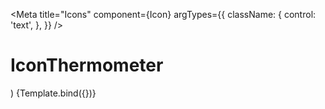 
<Meta
  title="Icons"
  component={Icon}
  argTypes={{
    className: {
      control: 'text',
    },
  }}
/>

# IconThermometer

  <div className="flex p-2 space-x-4">
    <Icon className={className} />
    <Icon className="icon-medium cursor-pointer hover:bg-selected" />
    <Icon className="icon-white bg-red" />
  </div>
)

<Canvas>
  <Story name="Thermometer">{Template.bind({})}</Story>
</Canvas>

<ArgsTable story="Thermometer" />
